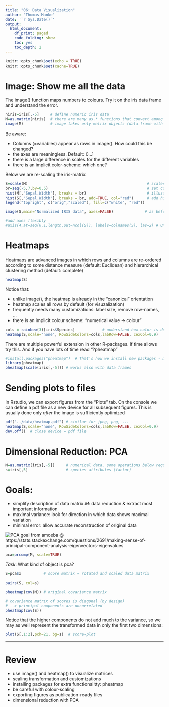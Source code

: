 ```yaml
---
title: "06: Data Visualization"
author: "Thomas Manke"
date: '`r Sys.Date()`'
output:
  html_document:
    df_print: paged
    code_folding: show
    toc: yes
    toc_depth: 2
---
```



```r
knitr::opts_chunk$set(echo = TRUE)
knitr::opts_chunk$set(cache=TRUE)
```

# Image: Show me all the data
The image() function maps numbers to colours. Try it on the iris data frame and understand the error.

```r
niris=iris[,-5]     # define numeric iris data
M=as.matrix(niris)  # there are many as.* functions that convert among data structures
image(M)            # image takes only matrix objects (data frame with single type "numeric")
```

Be aware:

* Columns (=variables) appear as rows in image(). How could this be changed?
* the axes are meaningless. Default: $0 \ldots 1$
* there is a large difference in scales for the different variables
* there is an implicit color-scheme: which one?

Below we are re-scaling the iris-matrix
```r
S=scale(M)                                                     # scales column-wise
br=seq(-5,7,by=0.5)                                            # set common break points for the histograms below
hist(M[,"Sepal.Width"], breaks = br)                           # illustrate scaling for specific column
hist(S[,"Sepal.Width"], breaks = br, add=TRUE, col="red")      # add histogram to current plot
legend("topright", c("orig","scaled"), fill=c("white", "red"))

image(S,main="Normalized IRIS data", axes=FALSE)              # as before, suppress axes

#add axes flexibly
#axis(4,at=seq(0,1,length.out=ncol(S)), labels=colnames(S), las=2) # Understand this command
```

# Heatmaps
Heatmaps are advanced images in which rows and columns are re-ordered according
to some distance measure (default: Euclidean) and hierarchical clustering method (default: complete) 
```r
heatmap(S)
```

Notice that:

* unlike image(), the heatmap is already in the "canonical" orientation
* heatmap scales all rows by default (for visuzalization)
* frequently needs many customizations: label size, remove row-names, ...
* there is an implicit colour scheme: "numerical value $\to$ colour"
```r
cols = rainbow(3)[iris$Species]            # understand how color is defined
heatmap(S,scale="none", RowSideColors=cols,labRow=FALSE, cexCol=0.9)
```

There are multiple powerful extension in other R-packages.
If time allows try this. And if you have lots of time read "?pheatmap" 
```r
#install.packages("pheatmap")  # That's how we install new packages - more later
library(pheatmap)
pheatmap(scale(iris[,-5])) # works also with data frames
```


# Sending plots to files
In Rstudio, we can export figures from the "Plots" tab. On the console we can define a pdf file as a new device for all subsequent figures. This is usually done only *after* the image is sufficiently optimized
```r
pdf("../data/heatmap.pdf") # similar for jpeg, png, ...
heatmap(S,scale="none", RowSideColors=cols,labRow=FALSE, cexCol=0.9)
dev.off()  # close device = pdf file
```



# Dimensional Reduction: PCA
```r
M=as.matrix(iris[,-5])     # numerical data, some operations below require matrices not data frames (%*%)
s=iris[,5]                 # species attributes (factor)
```

# Goals:
* simplify description of data matrix $M$: data reduction & extract most important information
* maximal variance: look for direction in which data shows maximal variation
* minimal error: allow accurate reconstruction of original data 

![PCA goal](images/PCA.gif)
from amoeba @ https://stats.stackexchange.com/questions/2691/making-sense-of-principal-component-analysis-eigenvectors-eigenvalues
```r
pca=prcomp(M, scale=TRUE)
```

*Task*: What kind of object is pca?

```r
S=pca$x          # score matrix = rotated and scaled data matrix

pairs(S, col=s)

pheatmap(cov(M)) # original covariance matrix

# covariance matrix of scores is diagonal (by design)
# --> principal components are uncorrelated
pheatmap(cov(S)) 
```


Notice that the higher components do not add much to the variance, so we may as well represent the transformed data in only the first two dimensions:
```r
plot(S[,1:2],pch=21, bg=s)  # score-plot
```


***

# Review
* use image() and heatmap() to visualize matrices
* scaling transformation and customizations
* installing packages for extra functionalitty: pheatmap
* be careful with colour-scaling
* exporting figures as publication-ready files
* dimensional reduction with PCA


